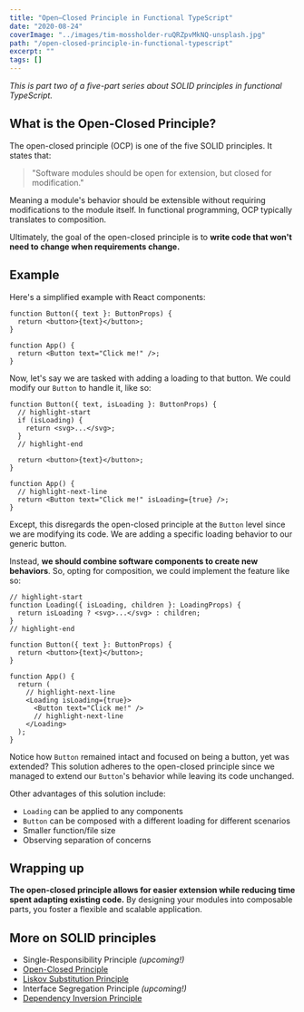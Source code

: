 ```yaml
---
title: "Open–Closed Principle in Functional TypeScript"
date: "2020-08-24"
coverImage: "../images/tim-mossholder-ruQRZpvMkNQ-unsplash.jpg"
path: "/open-closed-principle-in-functional-typescript"
excerpt: ""
tags: []
---
```


_This is part two of a five-part series about SOLID principles in functional TypeScript._

## What is the Open-Closed Principle?

The open-closed principle (OCP) is one of the five SOLID principles. It states that:

> "Software modules should be open for extension, but closed for modification."

Meaning a module's behavior should be extensible without requiring modifications to the module itself.
In functional programming, OCP typically translates to composition.

Ultimately, the goal of the open-closed principle is to **write code that won't need to change when requirements change.**

## Example

Here's a simplified example with React components:

```tsx
function Button({ text }: ButtonProps) {
  return <button>{text}</button>;
}

function App() {
  return <Button text="Click me!" />;
}
```

Now, let's say we are tasked with adding a loading to that button. We could modify our `Button` to handle it, like so:

```tsx
function Button({ text, isLoading }: ButtonProps) {
  // highlight-start
  if (isLoading) {
    return <svg>...</svg>;
  }
  // highlight-end

  return <button>{text}</button>;
}

function App() {
  // highlight-next-line
  return <Button text="Click me!" isLoading={true} />;
}
```

Except, this disregards the open-closed principle at the `Button` level since we are modifying its code.
We are adding a specific loading behavior to our generic button.

Instead, **we should combine software components to create new behaviors**.
So, opting for composition, we could implement the feature like so:

```tsx
// highlight-start
function Loading({ isLoading, children }: LoadingProps) {
  return isLoading ? <svg>...</svg> : children;
}
// highlight-end

function Button({ text }: ButtonProps) {
  return <button>{text}</button>;
}

function App() {
  return (
    // highlight-next-line
    <Loading isLoading={true}>
      <Button text="Click me!" />
      // highlight-next-line
    </Loading>
  );
}
```

Notice how `Button` remained intact and focused on being a button, yet was extended?
This solution adheres to the open-closed principle since we managed to extend our `Button`'s behavior while leaving its code unchanged.

Other advantages of this solution include:

- `Loading` can be applied to any components
- `Button` can be composed with a different loading for different scenarios
- Smaller function/file size
- Observing separation of concerns

## Wrapping up

**The open-closed principle allows for easier extension while reducing time spent adapting existing code.**
By designing your modules into composable parts, you foster a flexible and scalable application.

## More on SOLID principles

- Single-Responsibility Principle _(upcoming!)_
- [Open-Closed Principle](/open-closed-principle-in-functional-typescript)
- [Liskov Substitution Principle](/liskov-substitution-principle-in-functional-typescript)
- Interface Segregation Principle _(upcoming!)_
- [Dependency Inversion Principle](/dependency-inversion-principle-in-functional-typescript)
